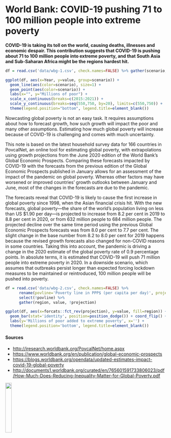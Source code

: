 # World Bank: COVID-19 pushing 71 to 100 million people into extreme poverty #

**COVID-19 is taking its toll on the world, causing deaths, illnesses and economic
despair. This contribution suggests that COVID-19 is pushing about 71 to 100 million
people into extreme poverty, and that South Asia and Sub-Saharan Africa might be the
regions hardest hit.**

```{r wbg-1, fig.cap='The impact of COVID-19 on global poverty'}

df = read.csv('data/wbg-1.csv', check.names=FALSE) %>% gather(scenario, value, !Year)

ggplot(df, aes(x=Year, y=value, group=scenario)) +
  geom_line(aes(color=scenario), size=1) + 
  geom_point(aes(color=scenario)) + 
  labs(x="", y="Millions of poor") +
  scale_x_continuous(breaks=c(2015:2021)) + 
  scale_y_continuous(breaks=seq(550,750, by=20), limits=c(550,750)) +
  theme(legend.position="bottom", legend.title=element_blank())

```

```{=latex}
\begin{multicols}{2}[ ]
```

Nowcasting global poverty is not an easy task. It requires
assumptions about how to forecast growth, how such growth
will impact the poor and many other assumptions. Estimating
how much global poverty will increase because of COVID-19
is challenging and comes with much uncertainty.

This note is based on the latest household survey data for
166 countries in PovcalNet, an online tool for estimating
global poverty, with extrapolations using growth projections
from the June 2020 edition of the World Bank’s Global
Economic Prospects. Comparing these forecasts impacted by
COVID-19 with the forecasts from the previous edition of the
Global Economic Prospects published in January allows for an
assessment of the impact of the pandemic on global poverty.
Whereas other factors may have worsened or improved
countries’ growth outlooks between January and June, most
of the changes in the forecasts are due to the pandemic.

The forecasts reveal that COVID-19 is likely to cause the first
increase in global poverty since 1998, when the Asian financial
crisis hit. With the new forecasts, global poverty—the share of
the world’s population living on less than US $1.90 per day—is
projected to increase from 8.2 per cent in 2019 to 8.8 per cent
in 2020, or from 632 million people to 684 million people. The
projected decline over the same time period using the previous
Global Economic Prospects forecasts was from 8.0 per cent
to 7.7 per cent. The slight change in the base number from 8.2
to 8.0 per cent for 2019 happens because the revised growth
forecasts also changed for non-COVID reasons in some
countries. Taking this into account, the pandemic is driving
a change in the 2020 estimate of the global poverty rate of
0.9 percentage points. In absolute terms, it is estimated that
COVID-19 will push 71 million people into extreme poverty in
2020. In a downside scenario, which assumes that outbreaks
persist longer than expected forcing lockdown measures to be
maintained or reintroduced, 100 million people will be pushed
into poverty.

```{=latex}
\end{multicols}
```

```{r wbg-2, fig.cap='The regional distribution of the COVID-19-induced poor'}

df = read.csv('data/wbg-2.csv', check.names=FALSE) %>%
      rename(povline='Poverty line in PPP$ (per capita per day)', projection='Years of GDP data used for growth projections') %>%
      select(!povline) %>%
      gather(region, value, !projection)

ggplot(df, aes(x=forcats::fct_rev(projection), y=value, fill=region)) +
  geom_bar(stat='identity', position=position_dodge()) + coord_flip() +
  labs(y='Millions of poor added to extreme poverty', x='') +
  theme(legend.position='bottom', legend.title=element_blank())

```

#### Sources #### {-}

* <http://iresearch.worldbank.org/PovcalNet/home.aspx>
* <https://www.worldbank.org/en/publication/global-economic-prospects>
* <https://blogs.worldbank.org/opendata/updated-estimates-impact-covid-19-global-poverty>
* <http://documents1.worldbank.org/curated/en/765601591733806023/pdf/How-Much-Does-Reducing-Inequality-Matter-for-Global-Poverty.pdf>

![](logos/wbg.png){width=20%}
